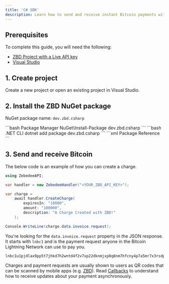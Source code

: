 ```yaml
---
title: 'C# SDK'
description: Learn how to send and receive instant Bitcoin payments with C# and ZBD.
---
```


## Prerequisites

To complete this guide, you will need the following:

- [ZBD Project with a Live API key](/docs/dashboard/projects/api)
- [Visual Studio](https://visualstudio.microsoft.com/downloads/)

## 1. Create project

Create a new project or open an existing project in Visual Studio.

## 2. Install the ZBD NuGet package

NuGet package name: `dev.zbd.csharp`

<CodeGroup>
```bash Package Manager
NuGet\Install-Package dev.zbd.csharp 
```
```bash .NET CLI
dotnet add package dev.zbd.csharp 
```
```xml Package Reference
<PackageReference Include="dev.zbd.csharp" Version="0.1.1" />
```
</CodeGroup>

## 3. Send and receive Bitcoin

The below code is an example of how you can create a charge.
```csharp
using ZebedeeAPI;

var handler = new ZebedeeHandler("<YOUR_ZBD_API_KEY>");

var charge =
    await handler.CreateCharge(
        expiresIn: "10000", 
        amount: "100000", 
        description: "A Charge Created with ZBD!"
    );

Console.WriteLine(charge.data.invoice.request);
```

You're looking for the `data.invoice.request` property in the JSON response. It starts with `lnbc1` and is the payment request anyone in the Bitcoin Lightning Network can use to pay you.

```
lnbc1u1pjdlax9pp5t7jhkd7h2wntd4f2v7xp22dknmjxp0q8nm7hfcny4p7a5mr7x3rsdp9f4hkueteypshggrfde6x2unwv46zqumsv4jkgcqzzsxqzjcsp5dsayu6m6632p28rnkeeqsr7d54amrkv6wh46yrv42gdgca8xl8gs9qyyssqgj2zrkax733rzulfkzc5mqsr8fpwrva82stpa7e0frw32722trv37jlq8mvlqfp8y75lr6mz63zd7qnxar8hhsehuy22pvfq6wjxwqqqa60lx3
```

<Info>Charges and payment requests are usually shown to users as QR codes that can be scanned by mobile apps (e.g. [ZBD](https://zbd.one/download)). Read [Callbacks](/api-reference/callbacks) to understand how to receive updates about your payment asynchronously.</Info>